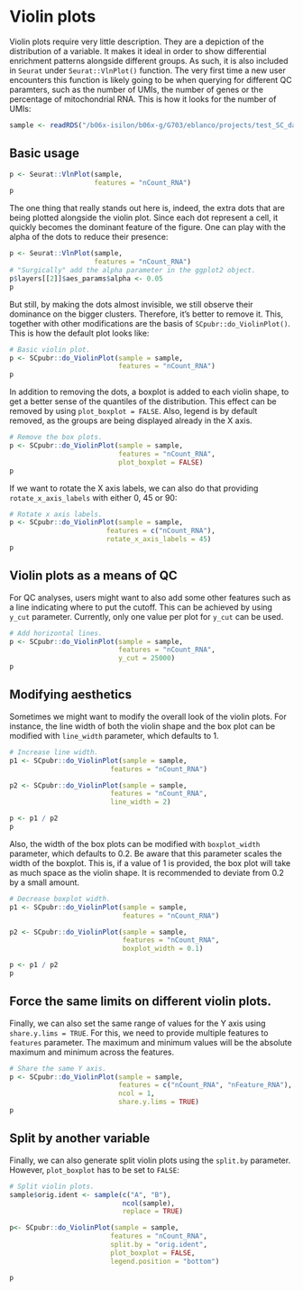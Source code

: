 # Violin plots

Violin plots require very little description. They are a depiction of the distribution of a variable. It makes it ideal in order to show differential enrichment patterns alongside different groups. As such, it is also included in `Seurat` under `Seurat::VlnPlot()` function. The very first time a new user encounters this function is likely going to be when querying for different QC paramters, such as the number of UMIs, the number of genes or the percentage of mitochondrial RNA. This is how it looks for the number of UMIs:



```r
sample <- readRDS("/b06x-isilon/b06x-g/G703/eblanco/projects/test_SC_datasets/sc_dataset.rds")
```

## Basic usage
```r
p <- Seurat::VlnPlot(sample, 
                     features = "nCount_RNA")
p
```
The one thing that really stands out here is, indeed, the extra dots that are being plotted alongside the violin plot. Since each dot represent a cell, it quickly becomes the dominant feature of the figure. One can play with the alpha of the dots to reduce their presence:

```r
p <- Seurat::VlnPlot(sample, 
                     features = "nCount_RNA")
# "Surgically" add the alpha parameter in the ggplot2 object.
p$layers[[2]]$aes_params$alpha <- 0.05
p
```

But still, by making the dots almost invisible, we still observe their dominance on the bigger clusters. Therefore, it's better to remove it. This, together with other modifications are the basis of `SCpubr::do_ViolinPlot()`. This is how the default plot looks like:

```r
# Basic violin plot.
p <- SCpubr::do_ViolinPlot(sample = sample, 
                           features = "nCount_RNA")
p
```

In addition to removing the dots, a boxplot is added to each violin shape, to get a better sense of the quantiles of the distribution. This effect can be removed by using `plot_boxplot = FALSE`. Also, legend is by default removed, as the groups are being displayed already in the X axis. 

```r
# Remove the box plots.
p <- SCpubr::do_ViolinPlot(sample = sample, 
                           features = "nCount_RNA",
                           plot_boxplot = FALSE)
p
```

If we want to rotate the X axis labels, we can also do that providing `rotate_x_axis_labels` with either 0, 45 or 90:
```r
# Rotate x axis labels.
p <- SCpubr::do_ViolinPlot(sample = sample, 
                        features = c("nCount_RNA"),
                        rotate_x_axis_labels = 45)
p
```

## Violin plots as a means of QC

For QC analyses, users might want to also add some other features such as a line indicating where to put the cutoff. This can be achieved by using `y_cut` parameter. Currently, only one value per plot for `y_cut` can be used.

```r
# Add horizontal lines.
p <- SCpubr::do_ViolinPlot(sample = sample, 
                           features = "nCount_RNA", 
                           y_cut = 25000)
p
```

## Modifying aesthetics
Sometimes we might want to modify the overall look of the violin plots. For instance, the line width of both the violin shape and the box plot can be modified with `line_width` parameter, which defaults to 1.

```r
# Increase line width.
p1 <- SCpubr::do_ViolinPlot(sample = sample,
                         features = "nCount_RNA")

p2 <- SCpubr::do_ViolinPlot(sample = sample,
                         features = "nCount_RNA",
                         line_width = 2)

p <- p1 / p2
p
```

Also, the width of the box plots can be modified with `boxplot_width` parameter, which defaults to 0.2. Be aware that this parameter scales the width of the boxplot. This is, if a value of 1 is provided, the box plot will take as much space as the violin shape. It is recommended to deviate from 0.2 by a small amount.

```r
# Decrease boxplot width.
p1 <- SCpubr::do_ViolinPlot(sample = sample,
                            features = "nCount_RNA")

p2 <- SCpubr::do_ViolinPlot(sample = sample,
                            features = "nCount_RNA",
                            boxplot_width = 0.1)

p <- p1 / p2
p
```

## Force the same limits on different violin plots.
Finally, we can also set the same range of values for the Y axis using `share.y.lims = TRUE`. For this, we need to provide multiple features to `features` parameter. The maximum and minimum values will be the absolute maximum and minimum across the features. 

```r
# Share the same Y axis.
p <- SCpubr::do_ViolinPlot(sample = sample,
                           features = c("nCount_RNA", "nFeature_RNA"),
                           ncol = 1,
                           share.y.lims = TRUE)
p
```

## Split by another variable

Finally, we can also generate split violin plots using the `split.by` parameter. However, `plot_boxplot` has to be set to `FALSE`:

```r
# Split violin plots.
sample$orig.ident <- sample(c("A", "B"),
                            ncol(sample),
                            replace = TRUE)

p<- SCpubr::do_ViolinPlot(sample = sample,
                         features = "nCount_RNA",
                         split.by = "orig.ident",
                         plot_boxplot = FALSE,
                         legend.position = "bottom")

p
```
